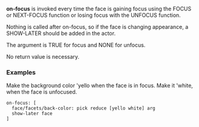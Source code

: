 '''on-focus''' is invoked every time the face is gaining focus using the FOCUS or NEXT-FOCUS function or losing focus with the UNFOCUS function.

Nothing is called after on-focus, so if the face is changing appearance, a SHOW-LATER should be added in the actor.

The argument is TRUE for focus and NONE for unfocus.

No return value is necessary.

===Examples===

Make the background color 'yello when the face is in focus. Make it 'white, when the face is unfocused.

<pre>
on-focus: [
  face/facets/back-color: pick reduce [yello white] arg
  show-later face
]
</pre>